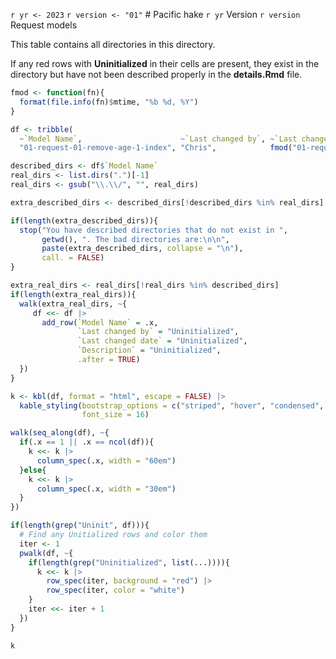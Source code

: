 `r yr <- 2023`
`r version <- "01"`
# Pacific hake `r yr` Version `r version` Request models

This table contains all directories in this directory.

If any red rows with **Uninitialized** in their cells are present, they exist in the directory but have not been described properly in the **details.Rmd** file.

```r
fmod <- function(fn){
  format(file.info(fn)$mtime, "%b %d, %Y")  
}

df <- tribble(
  ~`Model Name`,                      ~`Last changed by`, ~`Last changed date`,                     ~`Description`, 
  "01-request-01-remove-age-1-index", "Chris",            fmod("01-request-01-remove-age-1-index"), "Remove the age-1 index from the base model")

described_dirs <- df$`Model Name`
real_dirs <- list.dirs(".")[-1]
real_dirs <- gsub("\\.\\/", "", real_dirs)

extra_described_dirs <- described_dirs[!described_dirs %in% real_dirs]

if(length(extra_described_dirs)){
  stop("You have described directories that do not exist in ",
       getwd(), ". The bad directories are:\n\n",
       paste(extra_described_dirs, collapse = "\n"),
       call. = FALSE)
}

extra_real_dirs <- real_dirs[!real_dirs %in% described_dirs]
if(length(extra_real_dirs)){
  walk(extra_real_dirs, ~{
     df <<- df |>
       add_row(`Model Name` = .x,
               `Last changed by` = "Uninitialized",
               `Last changed date` = "Uninitialized",
               `Description` = "Uninitialized",
               .after = TRUE)
  })
}

k <- kbl(df, format = "html", escape = FALSE) |> 
  kable_styling(bootstrap_options = c("striped", "hover", "condensed", "responsive"),
                font_size = 16)

walk(seq_along(df), ~{
  if(.x == 1 || .x == ncol(df)){
    k <<- k |> 
      column_spec(.x, width = "60em")
  }else{
    k <<- k |> 
      column_spec(.x, width = "30em")
  }
})

if(length(grep("Uninit", df))){
  # Find any Unitialized rows and color them
  iter <- 1
  pwalk(df, ~{
    if(length(grep("Uninitialized", list(...)))){
      k <<- k |> 
        row_spec(iter, background = "red") |> 
        row_spec(iter, color = "white")
    }
    iter <<- iter + 1
  })  
}

k
```
